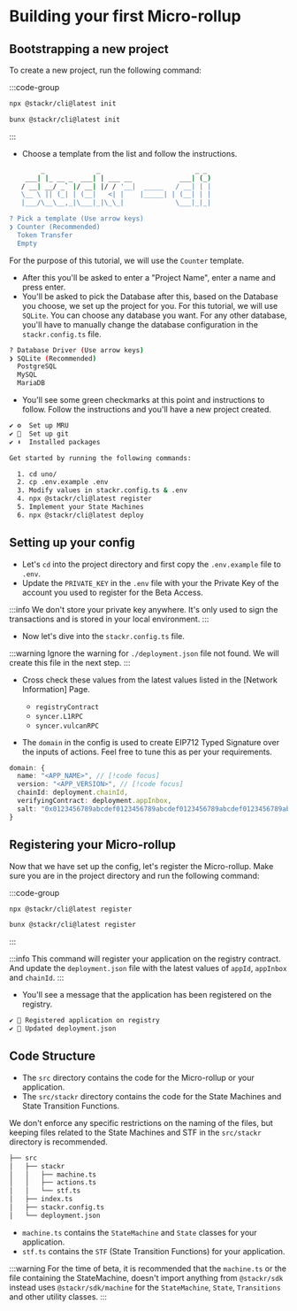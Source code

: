 # Building your first Micro-rollup

## Bootstrapping a new project

To create a new project, run the following command:

:::code-group

```bash [npm]
npx @stackr/cli@latest init
```

```bash [bun]
bunx @stackr/cli@latest init
```
:::

- Choose a template from the list and follow the instructions.

```bash [Terminal]
        _             _                        _ _
    ___| |_ __ _  ___| | ___ __            ___| (_)
   / __| __/ _` |/ __| |/ / '__|  _____   / __| | |
   \__ \ || (_| | (__|   <| |    |_____| | (__| | |
   |___/\__\__,_|\___|_|\_\_|             \___|_|_|

? Pick a template (Use arrow keys)
❯ Counter (Recommended)
  Token Transfer
  Empty

```

For the purpose of this tutorial, we will use the `Counter` template.

- After this you'll be asked to enter a "Project Name", enter a name and press enter.
- You'll be asked to pick the Database after this, based on the Database you choose, we set up the project for you. For this tutorial, we will use `SQLite`. You can choose any database you want. For any other database, you'll have to manually change the database configuration in the `stackr.config.ts` file.

```bash [Terminal]
? Database Driver (Use arrow keys)
❯ SQLite (Recommended)
  PostgreSQL
  MySQL
  MariaDB
```

- You'll see some green checkmarks at this point and instructions to follow. Follow the instructions and you'll have a new project created.

```bash [Terminal]
✔ ⚙️  Set up MRU
✔ 🧹  Set up git
✔ ⬇️  Installed packages

Get started by running the following commands:

  1. cd uno/
  2. cp .env.example .env
  3. Modify values in stackr.config.ts & .env
  4. npx @stackr/cli@latest register
  5. Implement your State Machines
  6. npx @stackr/cli@latest deploy

```

## Setting up your config

- Let's `cd` into the project directory and first copy the `.env.example` file to `.env`.
- Update the `PRIVATE_KEY` in the `.env` file with your the Private Key of the account you used to register for the Beta Access.

:::info
We don't store your private key anywhere. It's only used to sign the transactions and is stored in your local environment.
:::

- Now let's dive into the `stackr.config.ts` file.

:::warning
Ignore the warning for `./deployment.json` file not found. We will create this file in the next step.
:::

- Cross check these values from the latest values listed in the [Network Information] Page.
    - `registryContract`
    - `syncer.L1RPC`
    - `syncer.vulcanRPC`

- The `domain` in the config is used to create EIP712 Typed Signature over the inputs of actions. Feel free to tune this as per your requirements.

```ts [stackr.config.ts]
domain: {
  name: "<APP_NAME>", // [!code focus]
  version: "<APP_VERSION>", // [!code focus]
  chainId: deployment.chainId,
  verifyingContract: deployment.appInbox,
  salt: "0x0123456789abcdef0123456789abcdef0123456789abcdef0123456789abcdef" // [!code focus]
}
```

## Registering your Micro-rollup

Now that we have set up the config, let's register the Micro-rollup.
Make sure you are in the project directory and run the following command:

:::code-group

```bash [npm]
npx @stackr/cli@latest register
```

```bash [bun]
bunx @stackr/cli@latest register
```

:::

:::info
  This command will register your application on the registry contract. And update the `deployment.json` file with the latest values of `appId`, `appInbox` and `chainId`.
:::

- You'll see a message that the application has been registered on the registry.

```bash [Terminal]
✔ 📝 Registered application on registry
✔ 🧰 Updated deployment.json
```

## Code Structure

- The `src` directory contains the code for the Micro-rollup or your application.
- The `src/stackr` directory contains the code for the State Machines and State Transition Functions.

We don't enforce any specific restrictions on the naming of the files, but keeping files related to the State Machines and STF in the `src/stackr` directory is recommended.

```bash
├── src
│   ├── stackr
│   │   ├── machine.ts
│   │   ├── actions.ts
│   │   └── stf.ts
│   ├── index.ts
│   ├── stackr.config.ts
│   └── deployment.json
```

- `machine.ts` contains the `StateMachine` and `State` classes for your application.
- `stf.ts` contains the `STF` (State Transition Functions) for your application.

:::warning
  For the time of beta, it is recommended that the `machine.ts` or the file containing the StateMachine, doesn't import anything from `@stackr/sdk` instead uses `@stackr/sdk/machine` for the `StateMachine`, `State`, `Transitions` and other utility classes.
:::
